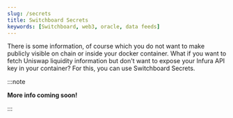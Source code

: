 ```yaml
---
slug: /secrets
title: Switchboard Secrets
keywords: [Switchboard, web3, oracle, data feeds]
---
```


There is some information, of course which you do not want to make publicly
visible on chain or inside your docker container. What if you want to fetch
Uniswap liquidity information but don't want to expose your Infura API key in
your container? For this, you can use Switchboard Secrets.

:::note

**More info coming soon!**

:::
